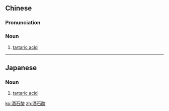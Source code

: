 ==Chinese==
{{zh-forms}}

===Pronunciation===
{{zh-pron
|m=jiǔshísuān
|cat=n
}}

===Noun===
{{zh-noun}}

# [[tartaric acid]]

----

==Japanese==
{{wikipedia|lang=ja}}
{{ja-kanjitab|酒|石|酸}}

===Noun===
{{ja-noun|しゅせきさん}}

# {{lb|ja|organic chemistry|sort=しゅせきさん}} [[tartaric acid]]

[[ko:酒石酸]]
[[zh:酒石酸]]